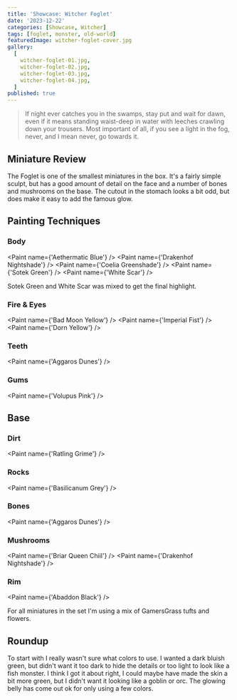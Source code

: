 ```yaml
---
title: 'Showcase: Witcher Foglet'
date: '2023-12-22'
categories: [Showcase, Witcher]
tags: [foglet, monster, old-world]
featuredImage: witcher-foglet-cover.jpg
gallery:
  [
    witcher-foglet-01.jpg,
    witcher-foglet-02.jpg,
    witcher-foglet-03.jpg,
    witcher-foglet-04.jpg,
  ]
published: true
---
```



> If night ever catches you in the swamps, stay put and wait for dawn, even if it means standing waist-deep in water
> with leeches crawling down your trousers. Most important of all, if you see a light in the fog, never, and I mean
> never, go towards it.

## Miniature Review

The Foglet is one of the smallest miniatures in the box. It's a fairly simple sculpt, but has a good amount of detail
on the face and a number of bones and mushrooms on the base. The cutout in the stomach looks a bit odd, but does make
it easy to add the famous glow.

## Painting Techniques

### Body

<Paint name={'Aethermatic Blue'} />
<Paint name={'Drakenhof Nightshade'} />
<Paint name={'Coelia Greenshade'} />
<Paint name={'Sotek Green'} />
<Paint name={'White Scar'} />

Sotek Green and White Scar was mixed to get the final highlight.

### Fire & Eyes

<Paint name={'Bad Moon Yellow'} />
<Paint name={'Imperial Fist'} />
<Paint name={'Dorn Yellow'} />

### Teeth

<Paint name={'Aggaros Dunes'} />

### Gums

<Paint name={'Volupus Pink'} />

## Base

### Dirt

<Paint name={'Ratling Grime'} />

### Rocks

<Paint name={'Basilicanum Grey'} />

### Bones

<Paint name={'Aggaros Dunes'} />

### Mushrooms

<Paint name={'Briar Queen Chiil'} />
<Paint name={'Drakenhof Nightshade'} />

### Rim

<Paint name={'Abaddon Black'} />

For all miniatures in the set I'm using a mix of GamersGrass tufts and flowers.

## Roundup

To start with I really wasn't sure what colors to use. I wanted a dark bluish green, but didn't want it too dark to
hide the details or too light to look like a fish monster. I think I got it about right, I could maybe have made the
skin a bit more green, but I didn't want it looking like a goblin or orc. The glowing belly has come out ok for only
using a few colors.
